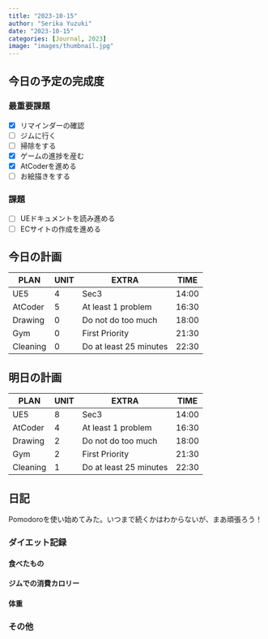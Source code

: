 ```yaml
---
title: "2023-10-15"
author: "Serika Yuzuki"
date: "2023-10-15"
categories: [Journal, 2023]
image: "images/thumbnail.jpg"
---
```


## 今日の予定の完成度

### 最重要課題

-   [x] リマインダーの確認
-   [ ] ジムに行く
-   [ ] 掃除をする
-   [x] ゲームの進捗を産む
-   [x] AtCoderを進める
-   [ ] お絵描きをする

### 課題

-   [ ] UEドキュメントを読み進める
-   [ ] ECサイトの作成を進める

## 今日の計画

|   PLAN   | UNIT |         EXTRA          | TIME  |
| -------- | ---- | ---------------------- | ----- |
| UE5      | 4    | Sec3                   | 14:00 |
| AtCoder  | 5    | At least 1 problem     | 16:30 |
| Drawing  | 0    | Do not do too much     | 18:00 |
| Gym      | 0    | First Priority         | 21:30 |
| Cleaning | 0    | Do at least 25 minutes | 22:30 |

## 明日の計画

|   PLAN   | UNIT |         EXTRA          | TIME  |
| -------- | ---- | ---------------------- | ----- |
| UE5      | 8    | Sec3                   | 14:00 |
| AtCoder  | 4    | At least 1 problem     | 16:30 |
| Drawing  | 2    | Do not do too much     | 18:00 |
| Gym      | 2    | First Priority         | 21:30 |
| Cleaning | 1    | Do at least 25 minutes | 22:30 |

## 日記

Pomodoroを使い始めてみた。いつまで続くかはわからないが、まあ頑張ろう！

### ダイエット記録

#### 食べたもの

#### ジムでの消費カロリー

#### 体重

### その他